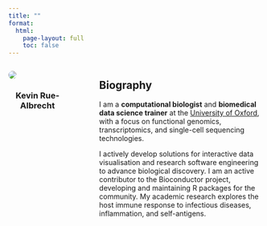 ```yaml
---
title: ""
format: 
  html:
    page-layout: full
    toc: false
---
```


:::: {.columns}

::: {.column width="25%"}
![](static/images/kevinrue.jpg){style="border-radius: 50%"}

### Kevin Rue-Albrecht {style="text-align: center"}

:::

::: {.column width="5%"}

:::

::: {.column width="70%"}
## Biography

I am a **computational biologist** and **biomedical data science trainer** at the [University of Oxford](https://ox.ac.uk), with a focus on functional genomics, transcriptomics, and single-cell sequencing technologies.

I actively develop solutions for interactive data visualisation and research software engineering to advance biological discovery. I am an active contributor to the Bioconductor project, developing and maintaining R packages for the community. My academic research explores the host immune response to infectious diseases, inflammation, and self-antigens.
:::

::::
